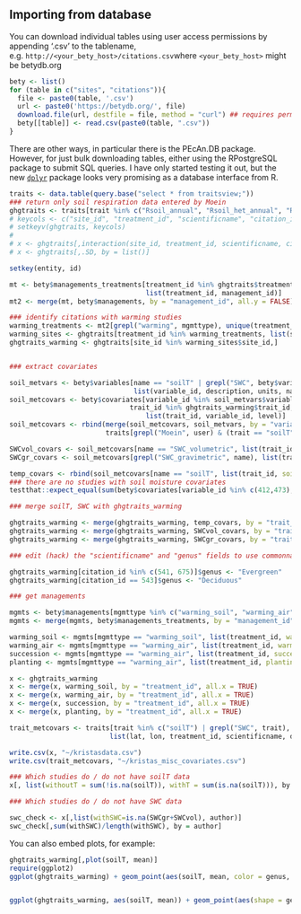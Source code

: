 Importing from database
----------------------------------

You can download individual tables using user access permissions by appending '.csv' to the tablename, e.g. `http://<your_bety_host>/citations.csv`where `<your_bety_host>` might be betydb.org

```r
bety <- list()
for (table in c("sites", "citations")){
  file <- paste0(table, '.csv')
  url <- paste0('https://betydb.org/', file)
  download.file(url, destfile = file, method = "curl") ## requires permissions at server level
  bety[[table]] <- read.csv(paste0(table, ".csv"))
}
```

There are other ways, in particular there is the PEcAn.DB package. However, for just bulk downloading tables, either using the RPostgreSQL package to submit SQL queries. I have only started testing it out, but the new  [`dplyr`](http://cran.r-project.org/web/packages/dplyr/vignettes/databases.html) package looks very promising as a database interface from R.

```r
traits <- data.table(query.base("select * from traitsview;"))
### return only soil respiration data entered by Moein 
ghgtraits <- traits[trait %in% c("Rsoil_annual", "Rsoil_het_annual", "R_root_fine_annual", "Soil Het Respiration ", "Soil Respiration", "soil_respiration_m2"),]
# keycols <- c("site_id", "treatment_id", "scientificname", "citation_id", "date")
# setkeyv(ghgtraits, keycols)
# 
# x <- ghgtraits[,interaction(site_id, treatment_id, scientificname, citation_id, date)]
# x <- ghgtraits[,.SD, by = list()]

setkey(entity, id)

mt <- bety$managements_treatments[treatment_id %in% ghgtraits$treatment_id, 
                                  list(treatment_id, management_id)]
mt2 <- merge(mt, bety$managements, by = "management_id", all.y = FALSE)

### identify citations with warming studies
warming_treatments <- mt2[grepl("warming", mgmttype), unique(treatment_id)]
warming_sites <- ghgtraits[treatment_id %in% warming_treatments, list(site_id, site, city, author, cityear), by = citation_id]
ghgtraits_warming <- ghgtraits[site_id %in% warming_sites$site_id,] 


### extract covariates

soil_metvars <- bety$variables[name == "soilT" | grepl("SWC", bety$variables$name),
                               list(variable_id, description, units, name)]
soil_metcovars <- bety$covariates[variable_id %in% soil_metvars$variable_id &
                              trait_id %in% ghgtraits_warming$trait_id,
                                  list(trait_id, variable_id, level)]
soil_metcovars <- rbind(merge(soil_metcovars, soil_metvars, by = "variable_id")[,list(trait_id, level, name)],
                        traits[grepl("Moein", user) & (trait == "soilT" | grepl("SWC", trait)) , list(trait_id, level = mean, name = trait)])

SWCvol_covars <- soil_metcovars[name == "SWC_volumetric", list(trait_id, SWCvol = level)]
SWCgr_covars <- soil_metcovars[grepl("SWC_gravimetric", name), list(trait_id, SWCgr = level)]

temp_covars <- rbind(soil_metcovars[name == "soilT", list(trait_id, soilT = level)])
### there are no studies with soil moisture covariates
testthat::expect_equal(sum(bety$covariates[variable_id %in% c(412,473), unique(trait_id)] %in% ghgtraits_warming$trait_id), 0)

### merge soilT, SWC with ghgtraits_warming

ghgtraits_warming <- merge(ghgtraits_warming, temp_covars, by = "trait_id", all.x = TRUE)
ghgtraits_warming <- merge(ghgtraits_warming, SWCvol_covars, by = "trait_id", all.x = TRUE)
ghgtraits_warming <- merge(ghgtraits_warming, SWCgr_covars, by = "trait_id", all.x = TRUE)

### edit (hack) the "scientificname" and "genus" fields to use commonname

ghgtraits_warming[citation_id %in% c(541, 675)]$genus <- "Evergreen"
ghgtraits_warming[citation_id == 543]$genus <- "Deciduous"

### get managements

mgmts <- bety$managements[mgmttype %in% c("warming_soil", "warming_air", "initiation of natural succession", "planting"),list(management_id, date, mgmttype, level)]
mgmts <- merge(mgmts, bety$managements_treatments, by = "management_id", all.x = TRUE)

warming_soil <- mgmts[mgmttype == "warming_soil", list(treatment_id, warming_soil = date, dT_soil = level)]
warming_air <- mgmts[mgmttype == "warming_air", list(treatment_id, warming_air = date, dT_air = level)]
succession <- mgmts[mgmttype == "warming_air", list(treatment_id, succession = date)]
planting <- mgmts[mgmttype == "warming_air", list(treatment_id, planting = date)]

x <- ghgtraits_warming
x <- merge(x, warming_soil, by = "treatment_id", all.x = TRUE)
x <- merge(x, warming_air, by = "treatment_id", all.x = TRUE)
x <- merge(x, succession, by = "treatment_id", all.x = TRUE)
x <- merge(x, planting, by = "treatment_id", all.x = TRUE)

trait_metcovars <- traits[trait %in% c("soilT") | grepl("SWC", trait), 
                         list(lat, lon, treatment_id, scientificname, date, trait, mean)]

write.csv(x, "~/kristasdata.csv")
write.csv(trait_metcovars, "~/kristas_misc_covariates.csv")

### Which studies do / do not have soilT data
x[, list(withoutT = sum(!is.na(soilT)), withT = sum(is.na(soilT))), by = author]

### Which studies do / do not have SWC data

swc_check <- x[,list(withSWC=is.na(SWCgr+SWCvol), author)]
swc_check[,sum(withSWC)/length(withSWC), by = author]

```

You can also embed plots, for example:

```r
ghgtraits_warming[,plot(soilT, mean)]
require(ggplot2)
ggplot(ghgtraits_warming) + geom_point(aes(soilT, mean, color = genus, shape = site))


ggplot(ghgtraits_warming, aes(soilT, mean)) + geom_point(aes(shape = genus, color = trt)) + facet_wrap(~ author)

```
